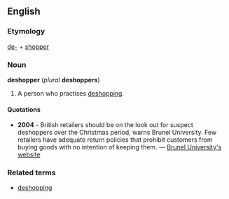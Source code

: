 ==English==
===Etymology===
[[de-]] + [[shopper]]

===Noun===
'''deshopper''' (''plural'' '''deshoppers''')

#A person who practises<!--UK spelling--> [[deshopping]].

====Quotations====
*'''2004''' - British retailers should be on the look out for suspect deshoppers over the Christmas period, warns Brunel University. Few retailers have adequate return policies that prohibit customers from buying goods with no intention of keeping them. &mdash; [http://www.brunel.ac.uk/news/press/releases/1204/deshopping.shtml Brunel University's website]

===Related terms===
*[[deshopping]]